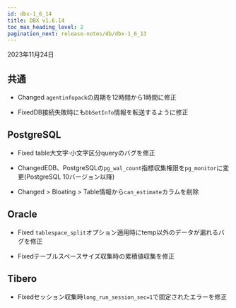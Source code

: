 ```yaml
---
id: dbx-1_6_14
title: DBX v1.6.14
toc_max_heading_level: 2
pagination_next: release-notes/db/dbx-1_6_13
---
```


2023年11月24日

## 共通

-   <Status>Changed</Status> <code>agentinfopack</code>の周期を12時間から1時間に修正

-   <Status>Fixed</Status>DB接続失敗時にも<code>DbSetInfo</code>情報を転送するように修正

## PostgreSQL

-   <Status>Fixed</Status> table大文字·小文字区分queryのバグを修正

-   <Status>Changed</Status>EDB、PostgreSQLの<code>pg_wal_count</code>指標収集権限を<code>pg_monitor</code>に変更(PostgreSQL 10バージョン以降)

-   <Status>Changed</Status> <Cmdname sid="dbObjectInfo" className="uitext" /> &gt; <span class="uitext">Bloating</span> &gt; <span class="uitext">Table</span>情報から<code>can_estimate</code>カラムを削除

## Oracle

-   <Status>Fixed</Status> <code>tablespace_split</code>オプション適用時にtemp以外のデータが漏れるバグを修正

-   <Status>Fixed</Status>テーブルスペースサイズ収集時の累積値収集を修正

## Tibero

-   <Status>Fixed</Status>セッション収集時<code>long_run_session_sec=1</code>で固定されたエラーを修正
